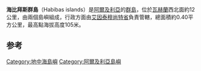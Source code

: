 {{Infobox lighthouse
| item = Q23013092
| name = Iles Habibas Lighthouse
| image = Touria - Îles Habibas.jpg
| caption = Iles Habibas Lighthouse in 1960
| location = {{ALG}}
| coordinates = {{coord|35|43|14.0|N|1|8|00.23|W|type:landmark|display=inline}}
| coordinates_footnotes =
| yearbuilt = 1878<ref name= Habibas>{{cite web|url=http://www.onsm-dz.com/?p=detailphares&equipement_id=29|title=Ile Habibas|website=Office Nationale de Signalisation Maritime|publisher=Ministere des Travaux Publics|accessdate=30 April 2017|archive-date=2019-10-07|archive-url=https://web.archive.org/web/20191007013239/http://www.onsm-dz.com/?p=detailphares&equipement_id=29|dead-url=no}}</ref>
| yearlit  = 
| automated = 
| yeardeactivated = 
| foundation = 
| construction = masonry tower
| shape = quadrangular tower with balcony and lantern atop 1-storey keeper’s house
| marking = white tower, 
| height = {{convert|13.8|m|ft}}<ref name=Habibas/>
| focalheight = {{convert|113.3|m|ft}}<ref name=Habibas/>
| lens = 
| currentlens =
| lightsource = solar power
| intensity = 180 W<ref name=Habibas/>
| range = {{convert|20|nmi}}<ref name=Habibas/>
| characteristic = Fl W 5s.<ref>{{cite ngall|113|2015|}}</ref>
| fogsignal = 
| racon = 
| admiralty = E6714
| canada = 
| NGA = 22684
| ARLHS = ALG-001<ref>{{cite web|url=https://www.unc.edu/~rowlett/lighthouse/dza.htm|title=Western Algeria|website=The Lighthouse Directory|publisher=University of North Carolina at Chapel Hill|accessdate=30 April 2017|archive-date=2018-03-15|archive-url=https://web.archive.org/web/20180315151402/http://www.unc.edu/~rowlett/lighthouse/dza.htm|dead-url=no}}</ref>
| USCG = 
| managingagent = Office Nationale de Signalisation Maritime
}}
'''海比拜斯群島'''（Habibas islands）是[[阿爾及利亞|阿爾及利亞]]的[[群島|群島]]，位於[[瓦赫蘭|瓦赫蘭]]西北面約12公里，由兩個島嶼組成，行政方面由[[艾因泰穆尚特省|艾因泰穆尚特省]]負責管轄，總面積約0.40平方公里，最高點海拔高度105米。

==参考==
{{refs}}
{{Algeria-stub}}
{{coord|display=title}}
{{DEFAULTSORT:Habibas}}
[[Category:地中海島嶼|Category:地中海島嶼]]
[[Category:阿爾及利亞島嶼|Category:阿爾及利亞島嶼]]